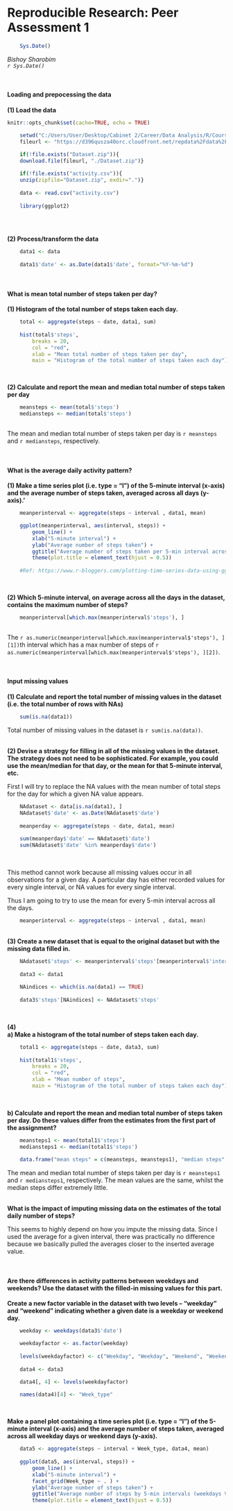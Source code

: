 Reproducible Research: Peer Assessment 1
=====

```{r, echo=FALSE, results="hide"}
    Sys.Date()
```

*Bishoy Sharobim*  
*`r Sys.Date()`*

<br>

#### Loading and prepocessing the data 
 
**(1) Load the data** 

```{r setup, include=FALSE, echo = TRUE, tidy =FALSE}
knitr::opts_chunk$set(cache=TRUE, echo = TRUE)
```

```{r setoptions}

    setwd("C:/Users/User/Desktop/Cabinet 2/Career/Data Analysis/R/Coursera/5) Reproducible Research/Week 2/Assignment")
    fileurl <- "https://d396qusza40orc.cloudfront.net/repdata%2Fdata%2Factivity.zip"

    if(!file.exists("Dataset.zip")){
    download.file(fileurl, "./Dataset.zip")}
    
    if(!file.exists("activity.csv")){
    unzip(zipfile="Dataset.zip", exdir=".")}
    
    data <- read.csv("activity.csv")
    
    library(ggplot2)
    
```

<br>

**(2) Process/transform the data**
```{r}
    data1 <- data
    
    data1$'date' <- as.Date(data1$'date', format="%Y-%m-%d")

```

<br>

#### What is mean total number of steps taken per day?
**(1) Histogram of the total number of steps taken each day.**  

```{r}
    total <- aggregate(steps ~ date, data1, sum)
    
    hist(total$'steps', 
        breaks = 20, 
        col = "red",
        xlab = "Mean total number of steps taken per day",
        main = "Histogram of the total number of steps taken each day")

```

<br>

**(2) Calculate and report the mean and median total number of steps taken per day**
```{r}
    meansteps <- mean(total$'steps')
    mediansteps <- median(total$'steps')
    
```

The mean and median total number of steps taken per day is `r meansteps` and `r mediansteps`, respectively.

<br>

#### What is the average daily activity pattern?

**(1) Make a time series plot (i.e. type = "l") of the 5-minute interval (x-axis) and the average number of steps taken, averaged across all days (y-axis).'**

```{r}
    meanperinterval <- aggregate(steps ~ interval , data1, mean)

    ggplot(meanperinterval, aes(interval, steps)) +
        geom_line() +
        xlab("5-minute interval") +
        ylab("Average number of steps taken") +
        ggtitle("Average number of steps taken per 5-min interval across all days") +
        theme(plot.title = element_text(hjust = 0.5))
        
    #Ref: https://www.r-bloggers.com/plotting-time-series-data-using-ggplot2/ 
```

<br>

**(2) Which 5-minute interval, on average across all the days in the dataset, contains the maximum number of steps?**
```{r}

    meanperinterval[which.max(meanperinterval$'steps'), ]
    
```
  
The `r as.numeric(meanperinterval[which.max(meanperinterval$'steps'), ][1])`th interval which has a max number of steps of `r as.numeric(meanperinterval[which.max(meanperinterval$'steps'), ][2])`.

<br>

#### Input missing values
**(1) Calculate and report the total number of missing values in the dataset (i.e. the total number of rows with NAs)**  

```{r}
    sum(is.na(data1))

```

Total number of missing values in the dataset is `r sum(is.na(data))`. 

<br>
**(2) Devise a strategy for filling in all of the missing values in the dataset. The strategy does not need to be sophisticated. For example, you could use the mean/median for that day, or the mean for that 5-minute interval, etc.**  

First I will try to replace the NA values with the mean number of total steps for the day for which a given NA value appears.
```{r}
    
    NAdataset <- data[is.na(data1), ]
    NAdataset$'date' <- as.Date(NAdataset$'date')    
        
    meanperday <- aggregate(steps ~ date, data1, mean)
    
    sum(meanperday$'date' == NAdataset$'date')
    sum(NAdataset$'date' %in% meanperday$'date')
    
```
<br>
This method cannot work because all missing values occur in all observations for a given day. A particular day has either recorded values for every single interval, or NA values for every single interval. 

Thus I am going to try to use the mean for every 5-min interval across all the days.

```{r}
    meanperinterval <- aggregate(steps ~ interval , data1, mean)
```
<br>
**(3) Create a new dataset that is equal to the original dataset but with the missing data filled in.**

```{r}

    NAdataset$'steps' <- meanperinterval$'steps'[meanperinterval$'interval' %in% NAdataset$'interval']
    
    data3 <- data1
    
    NAindices <- which(is.na(data1) == TRUE)
    
    data3$'steps'[NAindices] <- NAdataset$'steps'  
    
```
<br>
**(4)**  
**a) Make a histogram of the total number of steps taken each day.**  

```{r}

    total1 <- aggregate(steps ~ date, data3, sum)
    
    hist(total1$'steps', 
        breaks = 20, 
        col = "red",
        xlab = "Mean number of steps",
        main = "Histogram of the total number of steps taken each day")
        
```

<br>
**b) Calculate and report the mean and median total number of steps taken per day. Do these values differ from the estimates from the first part of the assignment?**  

```{r}
        
    meansteps1 <- mean(total1$'steps')
    mediansteps1 <- median(total1$'steps')
    
    data.frame("mean steps" = c(meansteps, meansteps1), "median steps" = c(mediansteps, mediansteps1))
```

The mean and median total number of steps taken per day is `r meansteps1` and `r mediansteps1`, respectively. The mean values are the same, whilst the median steps differ extremely little.

<br>
**What is the impact of imputing missing data on the estimates of the total daily number of steps?**

This seems to highly depend on how you impute the missing data. Since I used the average for a given interval, there was practically no difference because we basically pulled the averages closer to the inserted average value.

<br>
    
#### Are there differences in activity patterns between weekdays and weekends? Use the dataset with the filled-in missing values for this part.
  
**Create a new factor variable in the dataset with two levels -- "weekday" and "weekend" indicating whether a given date is a weekday or weekend day.**  

```{r}
   
    weekday <- weekdays(data3$'date')

    weekdayfactor <- as.factor(weekday)
    
    levels(weekdayfactor) <- c("Weekday", "Weekday", "Weekend", "Weekend", "Weekday", "Weekday", "Weekday")
    
    data4 <- data3

    data4[, 4] <- levels(weekdayfactor)
    
    names(data4)[4] <- "Week_type"

```

<br>

**Make a panel plot containing a time series plot (i.e. type = "l") of the 5-minute interval (x-axis) and the average number of steps taken, averaged across all weekday days or weekend days (y-axis).**  
```{r}
    
    data5 <- aggregate(steps ~ interval + Week_type, data4, mean)
    
    ggplot(data5, aes(interval, steps)) +
        geom_line() +
        xlab("5-minute interval") +
        facet_grid(Week_type ~ . ) +
        ylab("Average number of steps taken") +
        ggtitle("Average number of steps by 5-min intervals (weekdays VS weekends)") +
        theme(plot.title = element_text(hjust = 0.5))

```
    